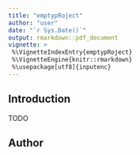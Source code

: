 ```yaml
---
title: "emptypRoject"
author: "user"
date: "`r Sys.Date()`"
output: rmarkdown::pdf_document
vignette: >
 %\VignetteIndexEntry{emptypRoject}
 %\VignetteEngine{knitr::rmarkdown}
 %\usepackage[utf8]{inputenc}
---
```


## Introduction

TODO

## Author

